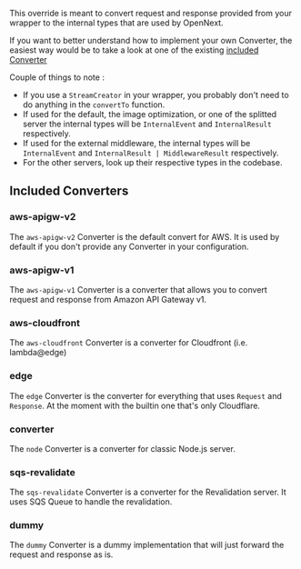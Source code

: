 This override is meant to convert request and response provided from your wrapper to the internal types that are used by OpenNext.

If you want to better understand how to implement your own Converter, the easiest way would be to take a look at one of the existing [included Converter](https://github.com/opennextjs/opennextjs-aws/tree/main/packages/open-next/src/overrides/converters)

Couple of things to note :
- If you use a `StreamCreator` in your wrapper, you probably don't need to do anything in the `convertTo` function.
- If used for the default, the image optimization, or one of the splitted server the internal types will be `InternalEvent` and `InternalResult` respectively.
- If used for the external middleware, the internal types will be `InternalEvent` and `InternalResult | MiddlewareResult` respectively.
- For the other servers, look up their respective types in the codebase.

## Included Converters

### aws-apigw-v2

The `aws-apigw-v2` Converter is the default convert for AWS. It is used by default if you don't provide any Converter in your configuration.

### aws-apigw-v1

The `aws-apigw-v1` Converter is a converter that allows you to convert request and response from Amazon API Gateway v1.

### aws-cloudfront

The `aws-cloudfront` Converter is a converter for Cloudfront (i.e. lambda@edge)

### edge

The `edge` Converter is the converter for everything that uses `Request` and `Response`. At the moment with the builtin one that's only Cloudflare.

### converter

The `node` Converter is a converter for classic Node.js server.

### sqs-revalidate

The `sqs-revalidate` Converter is a converter for the Revalidation server. It uses SQS Queue to handle the revalidation.

### dummy

The `dummy` Converter is a dummy implementation that will just forward the request and response as is.